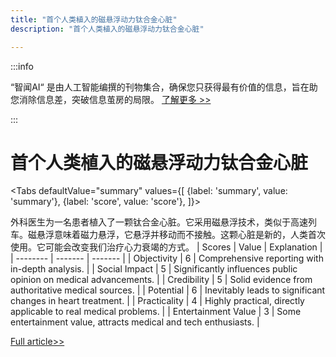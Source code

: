 ```yaml
---
title: "首个人类植入的磁悬浮动力钛合金心脏"
description: "首个人类植入的磁悬浮动力钛合金心脏"

---
```



:::info

“智闻AI“ 是由人工智能编撰的刊物集合，确保您只获得最有价值的信息，旨在助您消除信息差，突破信息茧房的局限。  [了解更多 >>](/)

:::

# 首个人类植入的磁悬浮动力钛合金心脏


<Tabs
	defaultValue="summary"
	values={[
	{label: 'summary', value: 'summary'},
	{label: 'score', value: 'score'},
]}>
<TabItem value="summary">


外科医生为一名患者植入了一颗钛合金心脏。它采用磁悬浮技术，类似于高速列车。磁悬浮意味着磁力悬浮，它悬浮并移动而不接触。这颗心脏是新的，人类首次使用。它可能会改变我们治疗心力衰竭的方式。
</TabItem>
<TabItem value="score">
	| Scores     | Value   | Explanation |
	| -------- | ------- | ------- |
	| Objectivity  | 6    | Comprehensive reporting with in-depth analysis.    |
	| Social Impact | 5     | Significantly influences public opinion on medical advancements.    |
	| Credibility    | 5    | Solid evidence from authoritative medical sources.    |
	| Potential    | 6    | Inevitably leads to significant changes in heart treatment.    |
	| Practicality    | 4    | Highly practical, directly applicable to real medical problems.    |
	| Entertainment Value    | 3    | Some entertainment value, attracts medical and tech enthusiasts.    |
</TabItem>
</Tabs>

[Full article>>](https://www.ign.com/articles/surgeons-implant-maglev-powered-titanium-heart-in-human-patient-for-the-first-time)
